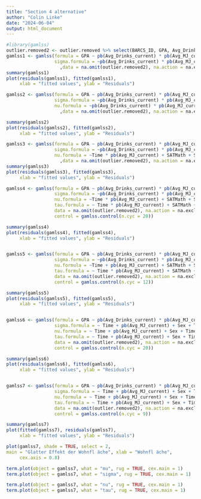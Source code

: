 ```yaml
---
title: "Section 4 alternative"
author: "Colin Linke"
date: "2024-06-04"
output: html_document
---
```


```r
#library(gamlss)
outlier.removed2 <- outlier.removed %>% select(BARCS_ID, GPA, Avg_Drinks_current, Avg_MJ_current, Sex, Time, Semester, Age1stround, SATMath, SATWriting, Fager4_binary, BDI_SELF_Total, FH_binary, sum.GPAna)
gamlss1 <- gamlss(formula = GPA ~ pb(Avg_Drinks_current) * pb(Avg_MJ_current) + random(BARCS_ID) + Sex + Time, 
                  sigma.formula = ~pb(Avg_Drinks_current) * pb(Avg_MJ_current) + Sex + Time + Age1stround + SATMath + SATWriting + Avg_Drinks_current + Avg_MJ_current
                    ,data = na.omit(outlier.removed2), na.action = na.exclude, family = BCCG)
summary(gamlss1)
plot(residuals(gamlss1), fitted(gamlss1),
     xlab = "fitted values", ylab = "Residuals")

gamlss2 <- gamlss(formula = GPA ~ pb(Avg_Drinks_current) * pb(Avg_MJ_current) + random(BARCS_ID) + Time, 
                  sigma.formula = ~pb(Avg_Drinks_current) * pb(Avg_MJ_current) - pb(Avg_Drinks_current) + Sex + Semester + Age1stround + SATMath + SATWriting,
                  nu.formula = ~pb(Avg_Drinks_current) * pb(Avg_MJ_current) - pb(Avg_Drinks_current) + Sex + Semester + Age1stround + SATMath + SATWriting
                    ,data = na.omit(outlier.removed2), na.action = na.exclude, family = BCCG, method = CG())

summary(gamlss2)
plot(residuals(gamlss2), fitted(gamlss2),
     xlab = "fitted values", ylab = "Residuals")

gamlss3 <- gamlss(formula = GPA ~ pb(Avg_Drinks_current) * pb(Avg_MJ_current) * Time + random(BARCS_ID), 
                  sigma.formula = ~pb(Avg_Drinks_current) * pb(Avg_MJ_current) - pb(Avg_Drinks_current) + Sex + Time + Age1stround + SATMath + SATWriting,
                  nu.formula = ~Time * pb(Avg_MJ_current) + SATMath + SATWriting
                    ,data = na.omit(outlier.removed2), na.action = na.exclude, family = BCCG)
summary(gamlss3)
plot(residuals(gamlss3), fitted(gamlss3),
     xlab = "fitted values", ylab = "Residuals")

gamlss4 <- gamlss(formula = GPA ~ pb(Avg_Drinks_current) * pb(Avg_MJ_current) * Time + random(BARCS_ID), 
                  sigma.formula = ~pb(Avg_Drinks_current) * pb(Avg_MJ_current) - pb(Avg_Drinks_current) + Sex + Time + Age1stround + SATMath + SATWriting + Fager4_binary + BDI_SELF_Total + FH_binary,
                  nu.formula = ~Time * pb(Avg_MJ_current) + SATMath + SATWriting + Sex + Fager4_binary + BDI_SELF_Total + FH_binary ,
                  tau.formula = ~ Time * pb(Avg_MJ_current) + SATMath + SATWriting + Sex + Fager4_binary + BDI_SELF_Total + FH_binary,
                  data = na.omit(outlier.removed2), na.action = na.exclude, family = BCCG,  
                  control = gamlss.control(n.cyc = 20))

summary(gamlss4)
plot(residuals(gamlss4), fitted(gamlss4),
     xlab = "fitted values", ylab = "Residuals")


gamlss5 <- gamlss(formula = GPA ~ pb(Avg_Drinks_current) * pb(Avg_MJ_current) * Time + random(BARCS_ID), 
                  sigma.formula = ~pb(Avg_Drinks_current) * pb(Avg_MJ_current) - pb(Avg_Drinks_current) + Sex + Time + Age1stround + SATMath + SATWriting + Fager4_binary + BDI_SELF_Total + FH_binary,
                  nu.formula = ~Time + pb(Avg_MJ_current) + SATMath + SATWriting + Sex + Fager4_binary + BDI_SELF_Total + FH_binary,
                  tau.formula = ~ Time * pb(Avg_MJ_current) + SATMath + SATWriting + Sex + Fager4_binary + BDI_SELF_Total + FH_binary,
                  data = na.omit(outlier.removed2), na.action = na.exclude, family = BCCG(sigma.link = "identity"),  
                  control = gamlss.control(n.cyc = 12))

summary(gamlss5)
plot(residuals(gamlss5), fitted(gamlss5),
     xlab = "fitted values", ylab = "Residuals")


gamlss6 <- gamlss(formula = GPA ~ pb(Avg_Drinks_current) * pb(Avg_MJ_current) * Time + random(BARCS_ID), 
                  sigma.formula = ~ Time + pb(Avg_MJ_current) + Sex + Time + Age1stround + SATMath + SATWriting + Fager4_binary + BDI_SELF_Total + FH_binary,
                  nu.formula = ~ Time + pb(Avg_MJ_current) + Sex + Time + Age1stround + SATMath + SATWriting + Fager4_binary + BDI_SELF_Total + FH_binary,
                  tau.formula = ~ Time + pb(Avg_MJ_current) + Sex + Time + Age1stround + SATMath + SATWriting + Fager4_binary + BDI_SELF_Total + FH_binary,
                  data = na.omit(outlier.removed2), na.action = na.exclude, family = BCCG,  
                  control = gamlss.control(n.cyc = 20))

summary(gamlss6)
plot(residuals(gamlss6), fitted(gamlss6),
     xlab = "fitted values", ylab = "Residuals")


gamlss7 <- gamlss(formula = GPA ~ pb(Avg_Drinks_current) * pb(Avg_MJ_current) * Time + sum.GPAna + random(BARCS_ID), 
                  sigma.formula = ~ Time + pb(Avg_MJ_current) + Sex + Time + Age1stround + SATMath + SATWriting + Fager4_binary + BDI_SELF_Total + FH_binary + sum.GPAna,
                  nu.formula = ~ Time + pb(Avg_MJ_current) + Sex + Time + Age1stround + SATMath + SATWriting + Fager4_binary + BDI_SELF_Total + FH_binary + sum.GPAna,
                  tau.formula = ~ Time + pb(Avg_MJ_current) + Sex + Time + Age1stround + SATMath + SATWriting + Fager4_binary + BDI_SELF_Total + FH_binary + sum.GPAna,
                  data = na.omit(outlier.removed2), na.action = na.exclude, family = BCCG,  
                  control = gamlss.control(n.cyc = 9))

summary(gamlss7)
plot(fitted(gamlss7), residuals(gamlss7),
     xlab = "fitted values", ylab = "Residuals")
```




```r
plot(gamlss7, shade = TRUE, select = 2,
main = "Glatter Effekt der Wohnfl ̈ache", xlab = "Wohnfl ̈ache",
     cex.axis = 0.8)

term.plot(object = gamlss7, what = "mu", rug = TRUE, cex.main = 1)
term.plot(object = gamlss7, what = "sigma", rug = TRUE, cex.main = 1)

term.plot(object = gamlss7, what = "nu", rug = TRUE, cex.main = 1)
term.plot(object = gamlss7, what = "tau", rug = TRUE, cex.main = 1)

```
